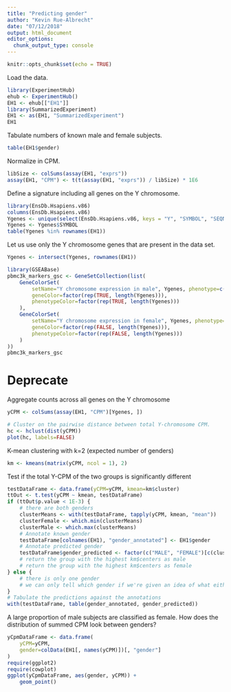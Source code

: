 ```yaml
---
title: "Predicting gender"
author: "Kevin Rue-Albrecht"
date: "07/12/2018"
output: html_document
editor_options: 
  chunk_output_type: console
---
```


```r
knitr::opts_chunk$set(echo = TRUE)
```

Load the data.

```r
library(ExperimentHub)
ehub <- ExperimentHub()
EH1 <- ehub[["EH1"]]
library(SummarizedExperiment)
EH1 <- as(EH1, "SummarizedExperiment")
EH1
```

Tabulate numbers of known male and female subjects.

```r
table(EH1$gender)
```

Normalize in CPM.

```r
libSize <- colSums(assay(EH1, "exprs"))
assay(EH1, "CPM") <- t(t(assay(EH1, "exprs")) / libSize) * 1E6
```

Define a signature including all genes on the Y chromosome.

```r
library(EnsDb.Hsapiens.v86)
columns(EnsDb.Hsapiens.v86)
Ygenes <- unique(select(EnsDb.Hsapiens.v86, keys = "Y", "SYMBOL", "SEQNAME"))
Ygenes <- Ygenes$SYMBOL
table(Ygenes %in% rownames(EH1))
```

Let us use only the Y chromosome genes that are present in the data set.

```r
Ygenes <- intersect(Ygenes, rownames(EH1))
```

```r
library(GSEABase)
pbmc3k_markers_gsc <- GeneSetCollection(list(
    GeneColorSet(
        setName="Y chromosome expression in male", Ygenes, phenotype=c("Male"),
        geneColor=factor(rep(TRUE, length(Ygenes))),
        phenotypeColor=factor(rep(TRUE, length(Ygenes)))
    ),
    GeneColorSet(
        setName="Y chromosome expression in female", Ygenes, phenotype=c("Female"),
        geneColor=factor(rep(FALSE, length(Ygenes))),
        phenotypeColor=factor(rep(FALSE, length(Ygenes)))
    )
))
pbmc3k_markers_gsc
```


# Deprecate

Aggregate counts across all genes on the Y chromosome

```r
yCPM <- colSums(assay(EH1, "CPM")[Ygenes, ])
```

```r
# Cluster on the pairwise distance between total Y-chromosome CPM.
hc <- hclust(dist(yCPM))
plot(hc, labels=FALSE)
```

K-mean clustering with k=2 (expected number of genders)

```r
km <- kmeans(matrix(yCPM, ncol = 1), 2)
```

Test if the total Y-CPM of the two groups is significantly different

```r
testDataFrame <- data.frame(yCPM=yCPM, kmean=km$cluster)
ttOut <- t.test(yCPM ~ kmean, testDataFrame)
if (ttOut$p.value < 1E-3) {
    # there are both genders
    clusterMeans <- with(testDataFrame, tapply(yCPM, kmean, "mean"))
    clusterFemale <- which.min(clusterMeans)
    clusterMale <- which.max(clusterMeans)
    # Annotate known gender
    testDataFrame[colnames(EH1), "gender_annotated"] <- EH1$gender
    # Annotate predicted gender
    testDataFrame$gender_predicted <- factor(c("MALE", "FEMALE")[c(clusterMale, clusterFemale)][testDataFrame$kmean])
    # return the group with the highest km$centers as male
    # return the group with the highest km$centers as female
} else {
    # there is only one gender
    # we can only tell which gender if we're given an idea of what either "low" or "high" means
}
# Tabulate the predictions against the annotations
with(testDataFrame, table(gender_annotated, gender_predicted))
```

A large proportion of male subjects are classified as female.
How does the distribution of summed CPM look between genders?

```r
yCpmDataFrame <- data.frame(
    yCPM=yCPM,
    gender=colData(EH1[, names(yCPM)])[, "gender"]
)
require(ggplot2)
require(cowplot)
ggplot(yCpmDataFrame, aes(gender, yCPM)) +
    geom_point()
```

